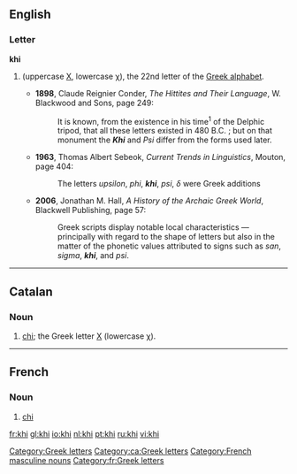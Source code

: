 ==English==

===Letter===
'''khi'''

# {{alternative spelling of|chi}} (uppercase [[Χ]], lowercase [[χ]]), the 22nd letter of the [[Greek alphabet]].
#* '''1898''', Claude Reignier Conder, ''The Hittites and Their Language'', W. Blackwood and Sons, page 249:
#*:  It is known, from the existence in his time<sup>1</sup> of the Delphic tripod, that all these letters existed in 480 B.C. ; but on that monument the '''''Khi''''' and ''Psi'' differ from the forms used later. 
#* '''1963''', Thomas Albert Sebeok, ''Current Trends in Linguistics'', Mouton, page 404:
#*: The letters ''upsilon'', ''phi'', '''''khi''''', ''psi'', ''δ'' were Greek additions
#* '''2006''', Jonathan M. Hall, ''A History of the Archaic Greek World'', Blackwell Publishing, page 57:
#*: Greek scripts display notable local characteristics — principally with regard to the shape of letters but also in the matter of the phonetic values attributed to signs such as ''san'', ''sigma'', '''''khi''''', and ''psi''.

[[Category:Greek letters]]

----

==Catalan==

===Noun===
{{ca-noun|f}}
# [[chi]]; the Greek letter [[Χ]] (lowercase [[χ]]). [[Category:ca:Greek letters]]

----

==French==

===Noun===
{{infl|fr|noun}} {{m|inv}}

# [[chi]] {{gloss|Greek letter}}

[[Category:French masculine nouns]]
[[Category:fr:Greek letters]]

[[fr:khi]]
[[gl:khi]]
[[io:khi]]
[[nl:khi]]
[[pt:khi]]
[[ru:khi]]
[[vi:khi]]